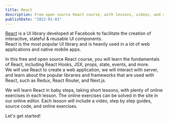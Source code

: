 ```yaml
---
title: React
description: Free open source React course, with lessons, videos, and code exercises.
publishDate: "2022-01-01"
---
```


[React](https://react.dev) is a UI library developed at Facebook to facilitate the creation of interactive, stateful & reusable UI components.  
React is the most popular UI library and is heavily used in a lot of web applications and native mobile apps.

In this free and open source React course, you will learn the fundamentals of React, including React Hooks, JSX, props, state, events, and more.  
We will use React to create a web application, we will interact with server, and learn about the popular libraries and frameworks that are used with React, such as Redux, React Router, and Next.js.

We will learn React in baby steps, taking short lessons, with plenty of online exercises in each lesson. The online exercises can be solved in the site in our online editor.
Each lesson will include a video, step by step guides, source code, and online exercises.

Let's get started!
